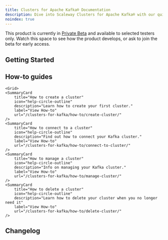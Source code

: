 ```yaml
---
title: Clusters for Apache Kafka® Documentation
description: Dive into Scaleway Clusters for Apache Kafka® with our quickstart guides, how-tos and more.
noindex: true
---
```


<ProductHeader
   productName="Clusters for Apache Kafka®"
   productLogo="kafka"
   description="Scaleway Clusters for Apache Kafka® provides a secure, fully-managed infrastructure for your Apache Kafka® deployments."
   url="/clusters-for-kafka/quickstart/"
   label="Clusters for Apache Kafka® Quickstart"
/>

<Message
  type="note"
  title="Clusters for Apache Kafka® is now in Public Beta">
  This product is currently in [Private Beta](https://www.scaleway.com/en/betas/) and available to selected testers only. Watch this space to see how the product develops, or ask to join the beta for early access.
</Message>

## Getting Started

<Grid>
    <SummaryCard
        title="Quickstart"
        icon="rocket"
        description="Learn how to add and manage your clusters in a few steps."
        label="View Quickstart"
        url="/clusters-for-kafka/quickstart/"
    />
    <SummaryCard
        title="Concepts"
        icon="info"
        description="Core concepts that give you a better understanding of Clusters for Apache Kafka®."
        label="View Concepts"
        url="/clusters-for-kafka/concepts"
    />
    <SummaryCard
        title="FAQ"
        icon="help-circle-outline"
        description="Find answers to common questions"
        label="View FAQ"
        url="/clusters-for-kafka/faq/"
    />
    </Grid>

## How-to guides

    <Grid>
    <SummaryCard
        title="How to create a cluster"
        icon="help-circle-outline"
        description="Learn how to create your first cluster."
        label="View How-to"
        url="/clusters-for-kafka/how-to/create-cluster/"
    />
    <SummaryCard
        title="How to connect to a cluster"
        icon="help-circle-outline"
        description="Find out how to connect your Kafka cluster."
        label="View How-to"
        url="/clusters-for-kafka/how-to/connect-to-cluster/"
    />
    <SummaryCard
        title="How to manage a cluster"
        icon="help-circle-outline"
        description="Info on managing your Kafka cluster."
        label="View How-to"
        url="/clusters-for-kafka/how-to/manage-cluster/"
    />
    <SummaryCard
        title="How to delete a cluster"
        icon="help-circle-outline"
        description="Learn how to delete your cluster when you no longer need it"
        label="View How-to"
        url="/clusters-for-kafka/how-to/delete-cluster/"
    />

</Grid>

<ClickableBanner
    productLogo="cli"
    title="Clusters for Apache Kafka® API"
    description="Learn how to manage your clusters through the API."
    url="https://www.scaleway.com/en/developers/api/clusters-for-kafka/"
    label="Go to Clusters for Apache Kafka® API"
/>

## Changelog

<ChangelogList
    productName="clusters-for-kafka"
    numberOfChanges={3}
/>
